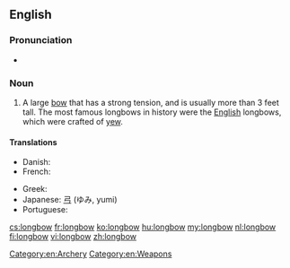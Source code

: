 ==English==
{{wikipedia}}

===Pronunciation===
* {{a|UK}} {{IPA|/ˈlɒŋbəʊ/}}

===Noun===
{{en-noun}}

# A large [[bow]] that has a strong tension, and is usually more than 3 feet tall.  The most famous longbows in history were the [[English]] longbows, which were crafted of [[yew]].

====Translations====
{{trans-top|large bow}}
* Danish: {{t|da|langbue|c}}
* French: {{t-|fr|arc long anglais|m}}
{{trans-mid}}
* Greek: {{t+|el|τόξο|n}}
* Japanese: [[弓]] (ゆみ, yumi)
* Portuguese: {{t|pt|arco longo|m}}
{{trans-bottom}}

[[Category:en:Archery]]
[[Category:en:Weapons]]

[[cs:longbow]]
[[fr:longbow]]
[[ko:longbow]]
[[hu:longbow]]
[[my:longbow]]
[[nl:longbow]]
[[fi:longbow]]
[[vi:longbow]]
[[zh:longbow]]